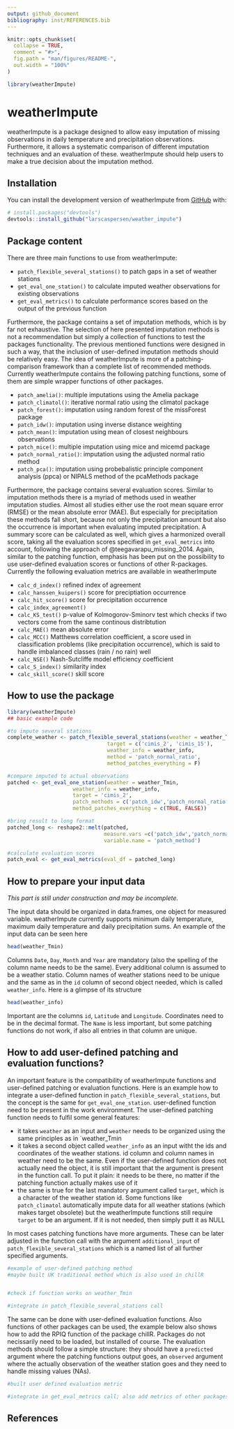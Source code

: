 ```yaml
---
output: github_document
bibliography: inst/REFERENCES.bib
---
```


<!-- README.md is generated from README.Rmd. Please edit that file -->

```r
knitr::opts_chunk$set(
  collapse = TRUE,
  comment = "#>",
  fig.path = "man/figures/README-",
  out.width = "100%"
)

library(weatherImpute)
```

# weatherImpute

<!-- badges: start -->
<!-- badges: end -->

weatherImpute is a package designed to allow easy imputation of missing observations
in daily temperature and precipitation observations. Furthermore, it allows a 
systematic comparison of different imputation techniques and an evaluation of these.
weatherImpute should help users to make a true decision about the imputation method.

## Installation

You can install the development version of weatherImpute from [GitHub](https://github.com/larscaspersen/weatherImpute) with:

``` r
# install.packages("devtools")
devtools::install_github("larscaspersen/weather_impute")
```

## Package content

There are three main functions to use from weatherImpute:

* `patch_flexible_several_stations()` to patch gaps in a set of weather stations 
* `get_eval_one_station()` to calculate imputed weather observations for existing observations
* `get_eval_metrics()` to calculate performance scores based on the output of the previous function

Furthermore, the package contains a set of imputation methods, which is by far
not exhaustive. The selection of here presented imputation methods is not a recommendation but simply a collection of functions to test the packages functionality.
The previous mentioned functions were designed in such a way, that the inclusion of user-defined imputation methods should be relatively easy. The idea of weatherImpute is more of a patching-comparison framework than a complete list of recommended methods. Currently weatherImpute contains the following patching functions, some of them are simple wrapper functions of other packages.

* `patch_amelia()`: multiple imputations using the Amelia package
* `patch_climatol()`: iterative normal ratio using the climatol package
* `patch_forest()`: imputation using random forest of the missForest package
* `patch_idw()`: imputation using inverse distance weighting
* `patch_mean()`: imputation using mean of closest neighbours observations
* `patch_mice()`: multiple imputation using mice and micemd package
* `patch_normal_ratio()`: imputation using the adjusted normal ratio method
* `patch_pca()`: imputation using probebalistic principle component analysis (ppca) or NIPALS method of the pcaMethods package

Furthermore, the package contains several evaluation scores. Similar to imputation methods there is a myriad of methods used in weather imputation studies. Almost all studies either use the root mean square error (RMSE) or the mean absolute error (MAE). But especially for precipitation these methods fall short, because not only the precipitation amount but also the occurrence is important when evaluating imputed precipitation. A summary score can be calculated as well, which gives a harmonized overall score, taking all the evaluation scores specified in `get_eval_metrics` into account, following the approach of @teegavarapu_missing_2014. 
Again, similar to the patching function, emphasis has been put on the possibility to use user-defined evaluation scores or functions of other R-packages.
Currently the following evaluation metrics are available in weatherImpute

* `calc_d_index()` refined index of agreement
* `calc_hanssen_kuipers()` score for preciptiation occurrence
* `calc_hit_score()` score for precipitation occurrence
* `calc_index_agreement()`
* `calc_KS_test()` p-value of Kolmogorov-Sminorv test which checks if two vectors come from the same continous distribtution 
* `calc_MAE()` mean absolute error
* `calc_MCC()` Matthews correlation coefficient, a score used in classification problems (like precipitation occurrence), which is said to handle imbalanced classes (rain / no rain) well
* `calc_NSE()` Nash-Sutcliffe model efficiency coefficient
* `calc_S_index()` similarity index
* `calc_skill_score()` skill score

## How to use the package

```r
library(weatherImpute)
## basic example code

#to impute several stations
complete_weather <- patch_flexible_several_stations(weather = weather_Tmin, 
                                target = c('cimis_2', 'cimis_15'), 
                                weather_info = weather_info, 
                                method = 'patch_normal_ratio',
                                method_patches_everything = F)

#compare imputed to actual observations
patched <- get_eval_one_station(weather = weather_Tmin,
                     weather_info = weather_info,
                     target = 'cimis_2', 
                     patch_methods = c('patch_idw','patch_normal_ratio'), 
                     method_patches_everything = c(TRUE, FALSE))

#bring result to long format
patched_long <- reshape2::melt(patched, 
                               measure.vars =c('patch_idw','patch_normal_ratio'),
                               variable.name = 'patch_method')

#calculate evaluation scores
patch_eval <- get_eval_metrics(eval_df = patched_long)


```

## How to prepare your input data

*This part is still under construction and may be incomplete.*

The input data should be organized in data.frames, one object for measured variable. weatherImpute currently supports minimum daily temperature, maximum daily temperature and daily precipitation sums. An example of the input data can be seen here

```r

head(weather_Tmin)

```

Columns `Date`, `Day`, `Month` and `Year` are mandatory (also the spelling of the column name needs to be the same). Every additional column is assumed to be a weather statio. Column names of weather stations need to be unique and the same as in the `id` column of second object needed, which is called `weather_info`. Here is a glimpse of its structure

```r

head(weather_info)

```

Important are the columns `id`, `Latitude` and `Longitude`. Coordinates need to be in the decimal format. The `Name` is less important, but some patching functions do not work, if also all entries in that column are unique.

## How to add user-defined patching and evaluation functions?

An important feature is the compatibility of weatherImpute functions and user-defined patching or evaluation functions. Here is an example how to integrate a user-defined function in `patch_flexible_several_stations`, but the concept is the same for `get_eval_one_station`. user-defined function need to be present in the work environment. The user-defined patching function needs to fulfil some general features:

* it takes `weather` as an input and `weather` needs to be organized using the same principles as in `weather_Tmin
* it takes a second object called `weather_info` as an input witht the ids and coordinates of the weather stations. id column and column names in weather need to be the same. Even if the user-defined function does not actually need the object, it is still important that the argument is present in the function call. To put it plain: it needs to be there, no matter if the patching function actually makes use of it
* the same is true for the last mandatory argument called `target`, which is a character of the weather station id. Some functions like `patch_climatol` automatically impute data for all weather stations (which makes target obsolete) but the weatherImpute functions still require `target` to be an argument. If it is not needed, then simply putt it as NULL

In most cases patching functions have more arguments. These can be later adjusted in the function call with the argument `additional_input` of `patch_flexible_several_stations` which is a named list of all further specified arguments.

```r


#example of user-defined patching method
#maybe built UK traditional method which is also used in chillR


#check if function works on weather_Tmin

#integrate in patch_flexible_several_stations call

```

The same can be done with user-defined evaluation functions. Also functions of other packages can be used, the example below also shows how to add the RPIQ function of the package chillR. Packages do not necissarily need to be loaded, but installed of course. The evaluation methods should follow a simple structure: they should have a `predicted` argument where the patching functions output goes, an `observed` argument where the actually observation of the weather station goes and they need to handle missing values (NAs).

```r


#built user defined evaluation metric

#integrate in get_eval_metrics call; also add metrics of other packages like RPIQ of chillR

```

## References